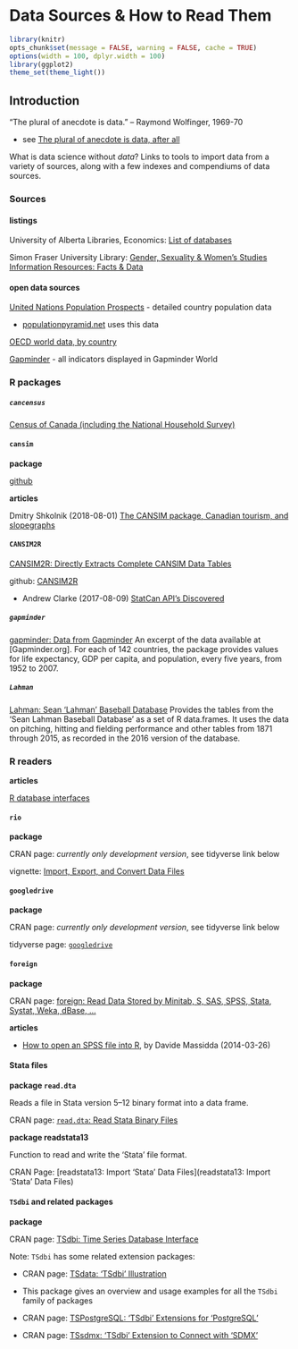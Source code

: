 # Data Sources & How to Read Them {#datasources}


```r
library(knitr)
opts_chunk$set(message = FALSE, warning = FALSE, cache = TRUE)
options(width = 100, dplyr.width = 100)
library(ggplot2)
theme_set(theme_light())
```




## Introduction

"The plural of anecdote is data." -- Raymond Wolfinger, 1969-70

* see [The plural of anecdote is data, after all](http://blog.revolutionanalytics.com/2011/04/the-plural-of-anecdote-is-data-after-all.html)




What is data science without _data_?  Links to tools to import data from a variety of sources, along with a few indexes and compendiums of data sources.


### Sources

#### listings

University of Alberta Libraries, Economics: [List of databases](http://guides.library.ualberta.ca/c.php?g=329741&p=2334221)

Simon Fraser University Library: [Gender, Sexuality & Women's Studies Information Resources: Facts & Data](http://www.lib.sfu.ca/help/research-assistance/subject/gsws/factsdata)

#### open data sources

[United Nations Population Prospects](https://esa.un.org/unpd/wpp/) - detailed country population data 

* [populationpyramid.net](https://www.populationpyramid.net/) uses this data

[OECD world data, by country](https://data.oecd.org/)

[Gapminder](https://www.gapminder.org/data/) - all indicators displayed in Gapminder World


### R packages


##### `cancensus`

[Census of Canada (including the National Household Survey)](https://github.com/mountainMath/cancensus)



#### `cansim`

**package**

[github](https://github.com/mountainMath/cansim)

**articles**

Dmitry Shkolnik (2018-08-01) [The CANSIM package, Canadian tourism, and slopegraphs](https://www.dshkol.com/2018/cansim-package-tourism-slopegraphs/)


#### `CANSIM2R`

[CANSIM2R: Directly Extracts Complete CANSIM Data Tables](https://cran.r-project.org/web/packages/CANSIM2R/index.html)

github: [CANSIM2R](https://github.com/MarcoLugo/CANSIM2R)

* Andrew Clarke (2017-08-09) [StatCan API's Discovered](https://www.mytinyshinys.com/2017/08/09/statcanapi/)


##### `gapminder`

[gapminder: Data from Gapminder](https://cran.r-project.org/web/packages/gapminder/index.html) An excerpt of the data available at [Gapminder.org]. For each of 142 countries, the package provides values for life expectancy, GDP per capita, and population, every five years, from 1952 to 2007. 


##### `Lahman`

[Lahman: Sean 'Lahman' Baseball Database](https://cran.r-project.org/web/packages/Lahman/)  Provides the tables from the 'Sean Lahman Baseball Database' as a set of R data.frames. It uses the data on pitching, hitting and fielding performance and other tables from 1871 through 2015, as recorded in the 2016 version of the database.



### R readers

**articles**

[R database interfaces](http://www.burns-stat.com/r-database-interfaces/)


#### `rio`

**package**

CRAN page: _currently only development version_, see tidyverse link below 

vignette: [Import, Export, and Convert Data Files](https://cran.r-project.org/web/packages/rio/vignettes/rio.html)



#### `googledrive`

**package**

CRAN page: _currently only development version_, see tidyverse link below 

tidyverse page: [`googledrive`](https://tidyverse.github.io/googledrive/)



#### `foreign`

**package**

CRAN page: [foreign: Read Data Stored by Minitab, S, SAS, SPSS, Stata, Systat, Weka, dBase, ...]( https://CRAN.R-project.org/package=foreign)

**articles**

* [How to open an SPSS file into R](http://www.milanor.net/blog/how-to-open-an-spss-file-into-r/), by Davide Massidda (2014-03-26)



#### Stata files

**package `read.dta`**

Reads a file in Stata version 5–12 binary format into a data frame.

CRAN page: [`read.dta`: Read Stata Binary Files](http://stat.ethz.ch/R-manual/R-devel/library/foreign/html/read.dta.html)


**package readstata13**

Function to read and write the 'Stata' file format.

CRAN Page: [readstata13: Import 'Stata' Data Files](readstata13: Import 'Stata' Data Files)





#### `TSdbi` and related packages

**package**

CRAN page: [TSdbi: Time Series Database Interface]( https://CRAN.R-project.org/package=TSdbi)

Note: `TSdbi` has some related extension packages:

* CRAN page: [TSdata: 'TSdbi' Illustration](https://cran.r-project.org/web/packages/TSdata/index.html)
*  This package gives an overview and usage examples for all the `TSdbi` family of packages

* CRAN page: [TSPostgreSQL: 'TSdbi' Extensions for 'PostgreSQL'](https://cran.r-project.org/web/packages/TSPostgreSQL/index.html)

* CRAN page: [TSsdmx: 'TSdbi' Extension to Connect with 'SDMX'](https://cran.r-project.org/web/packages/TSsdmx/index.html)


